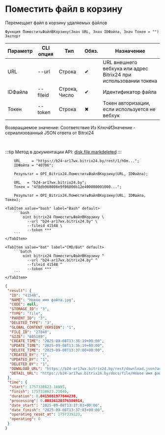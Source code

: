 ﻿---
sidebar_position: 6
description: Поместить файл в корзину и другие функции для работы с Bitrix24 в Открытом пакете интеграций - бесплатной open-source библиотеке интеграций для 1С:Предприятие 8, OneScript и CLI
keywords: [1C, 1С, 1С:Предприятие, 1С:Предприятие 8.3, API, Интеграция, Сервисы, Обмен, OneScript, CLI, Bitrix24]
---


# Поместить файл в корзину
 Перемещает файл в корзину удаляемых файлов



`Функция ПоместитьФайлВКорзину(Знач URL, Знач IDФайла, Знач Токен = "") Экспорт`

  | Параметр | CLI опция | Тип | Обяз. | Назначение |
  |-|-|-|-|-|
  | URL | --url | Строка | &#x2714; | URL внешнего вебхука или адрес Bitrix24 при использовании токена |
  | IDФайла | --fileid | Строка, Число | &#x2714; | Идентификатор файла |
  | Токен | --token | Строка | &#x2716; | Токен авторизации, если используется не вебхук |

  
  Возвращаемое значение:   Соответствие Из КлючИЗначение - сериализованный JSON ответа от Bitrxi24

<br/>

:::tip
Метод в документации API: [disk.file.markdeleted](https://dev.1c-bitrix.ru/rest_help/disk/file/disk_file_markdeleted.php)
:::
<br/>



```bsl title="Пример использования для 1С:Предприятие/OneScript"
    URL     = "https://b24-ar17wx.bitrix24.by/rest/1/h0m...";
    IDФайла = "40706";

    Результат = OPI_Bitrix24.ПоместитьФайлВКорзину(URL, IDФайла);

    URL   = "b24-ar17wx.bitrix24.by";
    Токен = "4f8db968006e9f06006b12e400000001000...";

    Результат = OPI_Bitrix24.ПоместитьФайлВКорзину(URL, IDФайла, Токен);
```
    

 <Tabs>
  
    <TabItem value="bash" label="Bash" default>
        ```bash
            oint bitrix24 ПоместитьФайлВКорзину \
              --url "b24-ar17wx.bitrix24.by" \
              --fileid 41548 \
              --token ***
        ```
    </TabItem>
  
    <TabItem value="bat" label="CMD/Bat" default>
        ```batch
            oint bitrix24 ПоместитьФайлВКорзину ^
              --url "b24-ar17wx.bitrix24.by" ^
              --fileid 41548 ^
              --token ***
        ```
    </TabItem>
</Tabs>


```json title="Результат"
{
 "result": {
  "ID": "41548",
  "NAME": "Новое имя файла.jpg",
  "CODE": null,
  "STORAGE_ID": "3",
  "TYPE": "file",
  "PARENT_ID": "3",
  "DELETED_TYPE": "3",
  "GLOBAL_CONTENT_VERSION": "1",
  "FILE_ID": "27848",
  "SIZE": "805189",
  "CREATE_TIME": "2025-09-08T13:36:19+00:00",
  "UPDATE_TIME": "2025-09-08T13:36:19+00:00",
  "DELETE_TIME": "2025-09-08T13:37:00+00:00",
  "CREATED_BY": "1",
  "UPDATED_BY": "1",
  "DELETED_BY": "1",
  "DOWNLOAD_URL": "https://b24-ar17wx.bitrix24.by/rest/download.json?auth=aae8be68006e9f06006b12e400000001000007d94e65af0f880a08f29284304b2a88a7&token=disk%7CaWQ9NDE1NDgmXz1XN0hrbmVLaTlQRVk2ZUNWbksxZU5YSk5tMXF6SmFXbg%3D%3D%7CImRvd25sb2FkfGRpc2t8YVdROU5ERTFORGdtWHoxWE4waHJibVZMYVRsUVJWazJaVU5XYmtzeFpVNVlTazV0TVhGNlNtRlhiZz09fGFhZThiZTY4MDA2ZTlmMDYwMDZiMTJlNDAwMDAwMDAxMDAwMDA3ZDk0ZTY1YWYwZjg4MGEwOGYyOTI4NDMwNGIyYTg4YTci.%2FULs07Duc1Ldu3xpF9KQAHtqD5ShXmPtQIvTTYgSF8g%3D",
  "DETAIL_URL": "https://b24-ar17wx.bitrix24.by/docs/file/Новое имя файла.jpgi17573386207739i"
 },
 "time": {
  "start": 1757338623.16895,
  "finish": 1757338623.21046,
  "duration": 0.0415081977844238,
  "processing": 0.00826120376586914,
  "date_start": "2025-09-08T13:37:03+00:00",
  "date_finish": "2025-09-08T13:37:03+00:00",
  "operating_reset_at": 1757339223,
  "operating": 0
 }
}
```
